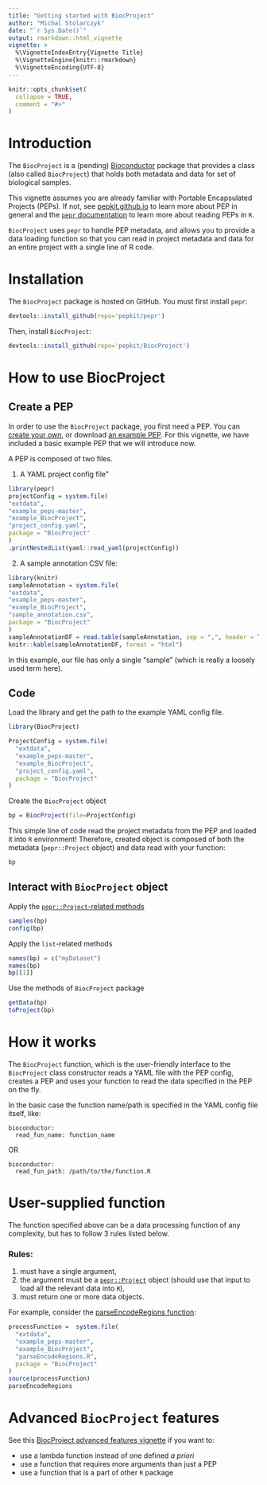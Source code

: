 ```yaml
---
title: "Getting started with BiocProject"
author: "Michal Stolarczyk"
date: "`r Sys.Date()`"
output: rmarkdown::html_vignette
vignette: >
  %\VignetteIndexEntry{Vignette Title}
  %\VignetteEngine{knitr::rmarkdown}
  %\VignetteEncoding{UTF-8}
---
```


```r
knitr::opts_chunk$set(
  collapse = TRUE,
  comment = "#>"
)
```

# Introduction

The `BiocProject` is a (pending) [Bioconductor](https://www.bioconductor.org/) package that provides a class (also called `BiocProject`) that holds both metadata and data for set of biological samples. 

This vignette assumes you are already familiar with Portable Encapsulated Projects (PEPs). If not, see [pepkit.github.io](https://pepkit.github.io/) to learn more about PEP in general and the [`pepr` documentation](http://code.databio.org/pepr/) to learn more about reading PEPs in `R`.

`BiocProject` uses `pepr` to handle PEP metadata, and allows you to provide a data loading function so that you can read in project metadata and data for an entire project with a single line of R code.

# Installation

The `BiocProject` package is hosted on GitHub. You must first install `pepr`:

```r
devtools::install_github(repo='pepkit/pepr')
```

Then, install `BiocProject`:

```r
devtools::install_github(repo='pepkit/BiocProject')
```

# How to use BiocProject

## Create a PEP

In order to use the `BiocProject` package, you first need a PEP. You can [create your own](https://pepkit.github.io/), or download [an example PEP](https://pepkit.github.io/docs/simple_example/). For this vignette, we have included a basic example PEP that we will introduce now.

A PEP is composed of two files.

1. A YAML project config file"

```r
library(pepr)
projectConfig = system.file(
"extdata",
"example_peps-master",
"example_BiocProject",
"project_config.yaml",
package = "BiocProject"
)
.printNestedList(yaml::read_yaml(projectConfig))
```


2. A sample annotation CSV file:

```r
library(knitr)
sampleAnnotation = system.file(
"extdata",
"example_peps-master",
"example_BiocProject",
"sample_annotation.csv",
package = "BiocProject"
)
sampleAnnotationDF = read.table(sampleAnnotation, sep = ",", header = T)
knitr::kable(sampleAnnotationDF, format = "html")
```

In this example, our file has only a single "sample" (which is really a loosely used term here).

## Code

Load the library and get the path to the example YAML config file.
```r
library(BiocProject)

ProjectConfig = system.file(
  "extdata",
  "example_peps-master",
  "example_BiocProject",
  "project_config.yaml",
  package = "BiocProject"
)
```

Create the `BiocProject` object
```r
bp = BiocProject(file=ProjectConfig)
```
This simple line of code read the project metadata from the PEP and loaded it into `R` environment! 
Therefore, created object is composed of both the metadata (`pepr::Project` object) and data read with your function:

```r
bp
```


## Interact with `BiocProject` object

Apply the [`pepr::Project`-related methods](http://code.databio.org/pepr/reference/index.html)
```r
samples(bp)
config(bp)
```
Apply the `list`-related methods
```r
names(bp) = c("myDataset")
names(bp)
bp[[1]]
```
Use the methods of `BiocProject` package
```r
getData(bp)
toProject(bp)
```

# How it works

The `BiocProject` function, which is the user-friendly interface to the `BiocProject` class constructor reads a YAML file with the PEP config, creates a PEP and uses your function to read the data specified in the PEP on the fly. 

In the basic case the function name/path is specified in the YAML config file itself, like:

```
bioconductor:
  read_fun_name: function_name
```

OR

```
bioconductor:
  read_fun_path: /path/to/the/function.R
```

# User-supplied function

The function specified above can be a data processing function of any complexity, but has to follow 3 rules listed below.

### Rules:

1. must have a single argument,
1. the argument must be a [`pepr::Project`](http://code.databio.org/pepr/reference/Project-class.html) object (should use that input to load all the relevant data into `R`),
1. must return one or more data objects. 

For example, consider the [parseEncodeRegions function](https://raw.githubusercontent.com/pepkit/example_peps/master/example_BiocProject/parseEncodeRegions.R):
  
```r
processFunction =  system.file(
  "extdata",
  "example_peps-master",
  "example_BiocProject",
  "parseEncodeRegions.R",
  package = "BiocProject"
)
source(processFunction)
parseEncodeRegions
```

# Advanced `BiocProject` features

See this [BiocProject advanced features vignette](./2advancedFeatures.html) if you want to:

* use a lambda function instead of one defined *a priori*
* use a function that requires more arguments than just a PEP
* use a function that is a part of other `R` package
